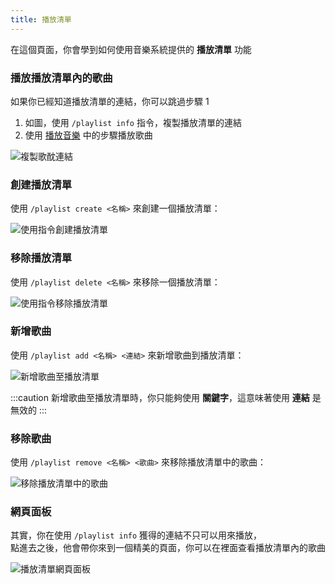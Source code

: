 ```yaml
---
title: 播放清單
---
```




在這個頁面，你會學到如何使用音樂系統提供的 **播放清單** 功能

### 播放播放清單內的歌曲

如果你已經知道播放清單的連結，你可以跳過步驟 1

1. 如圖，使用 `/playlist info` 指令，複製播放清單的連結
2. 使用 [播放音樂](/docs/features/music/play) 中的步驟播放歌曲

![複製歌酖連結](/img/docs/features/music/get-playlist-link.png)


### 創建播放清單

使用 `/playlist create <名稱>` 來創建一個播放清單：

![使用指令創建播放清單](/img/docs/features/music/create-playlist-using-command.png)

### 移除播放清單

使用 `/playlist delete <名稱>` 來移除一個播放清單：

![使用指令移除播放清單](/img/docs/features/music/delete-playlist-using-command.png)

### 新增歌曲

使用 `/playlist add <名稱> <連結>` 來新增歌曲到播放清單：

![新增歌曲至播放清單](/img/docs/features/music/add-song-to-playlist.png)

:::caution
新增歌曲至播放清單時，你只能夠使用 **關鍵字**，這意味著使用 **連結** 是無效的
:::

### 移除歌曲

使用 `/playlist remove <名稱> <歌曲>` 來移除播放清單中的歌曲：

![移除播放清單中的歌曲](/img/docs/features/music/remove-song-from-playlist.png)

### 網頁面板

其實，你在使用 `/playlist info` 獲得的連結不只可以用來播放， <br/>
點進去之後，他會帶你來到一個精美的頁面，你可以在裡面查看播放清單內的歌曲

![播放清單網頁面板](/img/docs/features/music/playlist-web-panel.png)

<Adsense/>